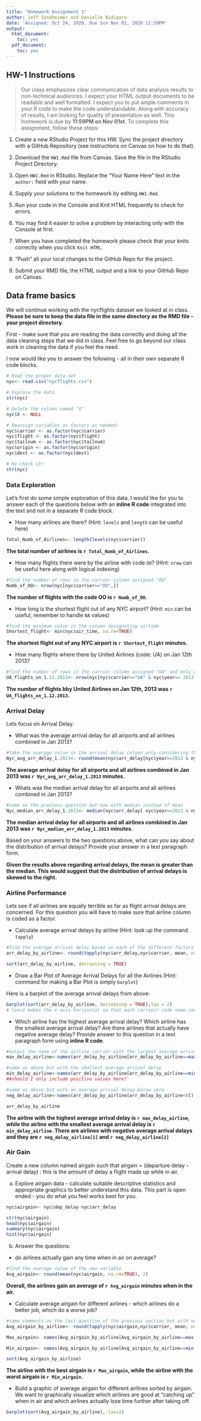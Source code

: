 ```yaml
---
title: "Homework Assignment 1"
author: Jeff Sondheimer and Danielle Bidigare
date: 'Assigned: Oct 24, 2020, Due Sun Nov 01, 2020 11:59PM'
output:
  html_document:
    toc: yes
  pdf_document:
    toc: yes
---
```


## HW-1 Instructions

> Our class emphasizes clear communication of data analysis results to non-technical audiences. I expect your HTML output documents to be readable and well formatted. I expect you to put ample comments in your R code to make the code understandable. Along with accuracy of results, I am looking for quality of presentation as well. This homework is due by **11:59PM on Nov 01st**.  To complete this assignment, follow these steps:

1. Create a new RStudio Project for this HW. Sync the project directory with a GitHub Repository (see instructions on Canvas on how to do that). 

2. Download the `HW1.Rmd` file from Canvas. Save the file in the RStudio Project Directory. 

3. Open `HW1.Rmd` in RStudio. Replace the "Your Name Here" text in the `author:` field with your name.

4. Supply your solutions to the homework by editing `HW1.Rmd`.

5. Run your code in the Console and Knit HTML frequently to check for errors.

6. You may find it easier to solve a problem by interacting only with the Console at first. 

7. When you have completed the homework please check that your knits correctly when you click `Knit HTML`.

8. "Push" all your local changes to the GitHub Repo for the project.

9. Submit your RMD file, the HTML output and a link to your GitHub Repo on Canvas.



## Data frame basics

We will continue working with the nycflights dataset we looked at in class. **Please be sure to keep the data file in the same directory as the RMD file - your project directory.**

First - make sure that you are reading the data correctly and doing all the data cleaning steps that we did in class. Feel free to go beyond our class work in cleaning the data if you feel the need. 

I now would like you to answer the following - all in their own separate R code blocks.

```r
# Read the proper data set
nyc<- read.csv("nycflights.csv")

# Explore the data
str(nyc)

# Delete the column named "X"
nyc$X <- NULL

# Reassign variables as factors as needed:
nyc$carrier <- as.factor(nyc$carrier)
nyc$flight <- as.factor(nyc$flight)
nyc$tailnum <- as.factor(nyc$tailnum)
nyc$origin <- as.factor(nyc$origin)
nyc$dest <- as.factor(nyc$dest)

# Re-check str
str(nyc)

```

### Data Exploration

Let's first do some simple exploration of this data. I would like for you to answer each of the questions below with an **inline R code** integrated into the text and not in a separate R code block.

- How many airlines are there? (Hint: `levels` and `length` can be useful here)
```r

Total_Numb_of_Airlines<- length(levels(nyc$carrier))


```
**The total number of airlines is `r Total_Numb_of_Airlines`.**


- How many flights there were by the airline with code `OO`? (Hint: `nrow` can be useful here along with logical indexing)

```r
#find the number of rows in the carrier column assigned "OO"
Numb_of_OO<- nrow(nyc[nyc$carrier=="OO",])

```
**The number of flights with the code OO is `r Numb_of_OO`.**


- How long is the shortest flight out of any NYC airport? (Hint: `min` can be useful, remember to handle `NA` values)

```r
#find the minimum value in the column designating airtime
Shortest_flight<- min(nyc$air_time, na.rm=TRUE)

```
**The shortest flight out of any NYC airport is `r Shortest_flight` minutes.**


- How many flights where there by United Airlines (code: UA) on Jan 12th 2013?

```r
#find the number of rows in the carrier column assigned "UA" and only on the specified year/month/day
UA_flights_on_1.12.2013<- nrow(nyc[nyc$carrier=="UA" & nyc$year== 2013 & nyc$month== 1 & nyc$day== 12,])


```

**The number of flights bby United Airlines on Jan 12th, 2013 was `r UA_flights_on_1.12.2013`.**

### Arrival Delay

Lets focus on Arrival Delay.

- What was the average arrival delay for all airports and all airlines combined in Jan 2013? 

```r
#take the average value in the arrival delay column only considering the specified year/month
Nyc_avg_arr_delay_1.2013<- round(mean(nyc$arr_delay[nyc$year==2013 & nyc$month==1 ], na.rm=TRUE), 2)


```
**The average arrival delay for all airports and all airlines combined in Jan 2013 was `r Nyc_avg_arr_delay_1.2013` minutes.**

- Whats was the median arrival delay for all airports and all airlines combined in Jan 2013?

```r
#same as the previous question but now with median instead of mean
Nyc_median_arr_delay_1.2013<- median(nyc$arr_delay[ nyc$year==2013 & nyc$month==1 ], na.rm=TRUE)


```
**The median arrival delay for all airports and all airlines combined in Jan 2013 was `r Nyc_median_arr_delay_1.2013` minutes.**

Based on your answers to the two questions above, what can you say about the distribution of arrival delays? Provide your answer in a text paragraph form.

**Given the results above regarding arrival delays, the mean is greater than the median. This would suggest that the distribution of arrival delays is skewed to the right.**


### Airline Performance

Lets see if all airlines are equally terrible as far as flight arrival delays are concerned. For this question you will have to make sure that airline column is coded as a factor.

- Calculate average arrival delays by airline (Hint: look up the command `tapply`)

```r

#find the average arrival delay based on each of the different factors in the carrier column.  
arr_delay_by_airline<- round(tapply(nyc$arr_delay,nyc$carrier, mean, na.rm=TRUE), 2)

sort(arr_delay_by_airline, decreasing = TRUE)

```

- Draw a Bar Plot of Average Arrival Delays for all the Airlines (Hint: command for making a Bar Plot is simply `barplot`)

Here is a barplot of the average arrival delays from above: 
```r

barplot(sort(arr_delay_by_airline, decreasing = TRUE),las = 2)
# las=2 makes the x-axis horizontal so that each carrieir code name could be displayed 

```


- Which airline has the highest average arrival delay? Which airline has the smallest average arrival delay? Are there airlines that actually have negative average delay? Provide answer to this question in a text paragraph form using **inline R code**.

```r
#output the name of the airline carrier with the largest average arrival delay
max_delay_airline<-names(arr_delay_by_airline[arr_delay_by_airline==max(arr_delay_by_airline)])

#same as above but with the smallest average arrival delay
min_delay_airline<-names(arr_delay_by_airline[arr_delay_by_airline==min(arr_delay_by_airline)])
##should I only include positive values here?

#same as above but with an average arrival delay below zero
neg_delay_airline<-names(arr_delay_by_airline[arr_delay_by_airline<0])

arr_delay_by_airline


```

**The airline with the highest average arrival delay is `r max_delay_airline`, while the airline with the smallest average arrival delay is `r min_delay_airline`. There are airlines with negative average arrival delays and they are `r neg_delay_airline[1]` and `r neg_delay_airline[2]`**


### Air Gain

Create a new column named airgain such that airgain = (departure delay - arrival delay) : this is the amount of delay a flight made up while in air.



a) Explore airgain data - calculate suitable descriptive statistics and appropriate graphics to better understand this data. This part is open ended - you do what you feel works best for you.

```r

nyc$airgain<- nyc$dep_delay-nyc$arr_delay

str(nyc$airgain)
head(nyc$airgain)
summary(nyc$airgain)
hist(nyc$airgain)


```

b) Answer the questions:

  - do airlines actually gain any time when in air on average?
  
```r
#find the average value of the new variable
Avg_airgain<- round(mean(nyc$airgain, na.rm=TRUE), 2)

```
  **Overall, the airlines gain an average of `r Avg_airgain` minutes when in the air.**

  - Calculate average airgain for different airlines - which airlines do a better job, which do a worse job? 
  
```r
#same comments as the last question of the previous section but with new variables
Avg_airgain_by_airline<- round(tapply(nyc$airgain,nyc$carrier, mean, na.rm=TRUE), 2)

Max_airgain<- names(Avg_airgain_by_airline[Avg_airgain_by_airline==max(Avg_airgain_by_airline)])

Min_airgain<- names(Avg_airgain_by_airline[Avg_airgain_by_airline==min(Avg_airgain_by_airline)])

sort(Avg_airgain_by_airline)

```
  
**The airline with the best airgain is `r Max_airgain`, while the airline with the worst airgain is `r Min_airgain`.**

  - Build a graphic of average airgain for different airlines sorted by airgain. We want to graphically visualize which airlines are good at "catching up" when in air and which airlines actually lose time further after taking off.
  
```r

barplot(sort(Avg_airgain_by_airline), las=2)

```





